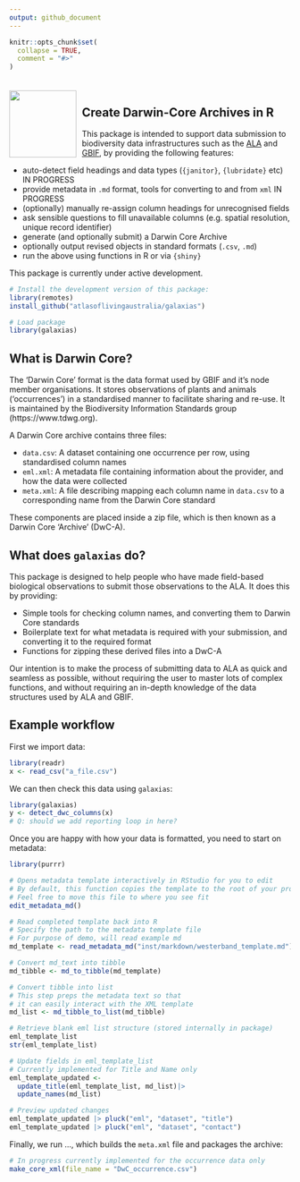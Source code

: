 ```yaml
---
output: github_document
---
```


<!-- README.md is generated from README.Rmd. Please edit that file -->

```r
knitr::opts_chunk$set(
  collapse = TRUE,
  comment = "#>"
)
```

<img src="man/figures/logo.png" align="left" style="margin: 20px 10px 0px 0px;" alt="" width="120"/><br>
<h2>Create Darwin-Core Archives in R</h2>

This package is intended to support data submission to biodiversity data
infrastructures such as the [ALA](https://www.ala.org.au) and 
[GBIF](https://gbif.org), by providing the following features:

 - auto-detect field headings and data types (`{janitor}`, `{lubridate}` etc) IN PROGRESS
 - provide metadata in `.md` format, tools for converting to and from `xml` IN PROGRESS
 - (optionally) manually re-assign column headings for unrecognised fields
 - ask sensible questions to fill unavailable columns (e.g. spatial resolution, unique record identifier)
 - generate (and optionally submit) a Darwin Core Archive
 - optionally output revised objects in standard formats (`.csv`, `.md`)
 - run the above using functions in R or via `{shiny}`
 
This package is currently under active development.

``` r
# Install the development version of this package:
library(remotes)
install_github("atlasoflivingaustralia/galaxias")

# Load package
library(galaxias)
```

## What is Darwin Core?
The 'Darwin Core' format is the data format used by GBIF and it's node 
member organisations. It stores observations of plants and animals 
('occurrences') in a standardised manner to facilitate sharing and re-use. It is 
maintained by the Biodiversity Information Standards group 
(https://www.tdwg.org).

A Darwin Core archive contains three files:

- `data.csv`: A dataset containing one occurrence per row, using standardised 
  column names
- `eml.xml`: A metadata file containing information about the provider, and how
  the data were collected
- `meta.xml`: A file describing mapping each column name in `data.csv` to a 
  corresponding name from the Darwin Core standard
  
These components are placed inside a zip file, which is then known as a Darwin 
Core 'Archive' (DwC-A).

## What does `galaxias` do?
This package is designed to help people who have made field-based biological 
observations to submit those observations to the ALA. It does this by providing:

- Simple tools for checking column names, and converting them to 
  Darwin Core standards
- Boilerplate text for what metadata is required with your submission, and
  converting it to the required format
- Functions for zipping these derived files into a DwC-A

Our intention is to make the process of submitting data to ALA as quick and 
seamless as possible, without requiring the user to master lots of complex
functions, and without requiring an in-depth knowledge of the data structures
used by ALA and GBIF.

## Example workflow

First we import data:

```r
library(readr)
x <- read_csv("a_file.csv")
```

We can then check this data using `galaxias`:
```r
library(galaxias)
y <- detect_dwc_columns(x)
# Q: should we add reporting loop in here?
```

Once you are happy with how your data is formatted, you need to start on 
metadata:
```r
library(purrr)

# Opens metadata template interactively in RStudio for you to edit
# By default, this function copies the template to the root of your project directory
# Feel free to move this file to where you see fit
edit_metadata_md()

# Read completed template back into R
# Specify the path to the metadata template file
# For purpose of demo, will read example md
md_template <- read_metadata_md("inst/markdown/westerband_template.md")

# Convert md_text into tibble
md_tibble <- md_to_tibble(md_template)

# Convert tibble into list
# This step preps the metadata text so that 
# it can easily interact with the XML template 
md_list <- md_tibble_to_list(md_tibble)

# Retrieve blank eml list structure (stored internally in package)
eml_template_list 
str(eml_template_list)

# Update fields in eml_template_list
# Currently implemented for Title and Name only
eml_template_updated <- 
  update_title(eml_template_list, md_list)|> 
  update_names(md_list) 

# Preview updated changes
eml_template_updated |> pluck("eml", "dataset", "title")
eml_template_updated |> pluck("eml", "dataset", "contact")
```

Finally, we run ..., which builds the `meta.xml` file and packages the archive:
```r
# In progress currently implemented for the occurrence data only
make_core_xml(file_name = "DwC_occurrence.csv")
```